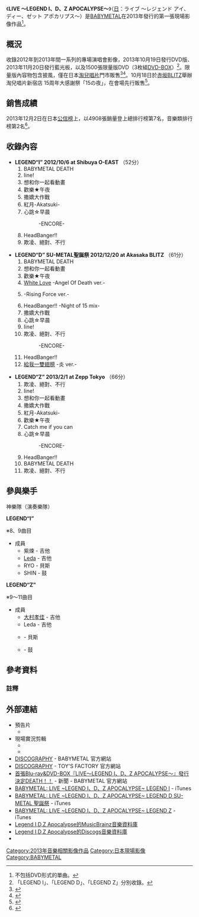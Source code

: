 {{Infobox Album 
| Name           = LIVE 〜LEGEND I、D、Z APOCALYPSE〜
| Cover          = BABYMETAL - LIVE~LEGEND I, D, Z APOCALYPSE~.jpg
| Type           = live
| Artist         = [[BABYMETAL|BABYMETAL]]
| Released       = 2013年10月19日<br/>（[[數碼多功能影音光碟|DVD]] PPTF-1012）<br/>2013年11月20日<br/>（[[藍光光碟|藍光光碟]] TFXQ-78112） 
| Recorded       = 2012年10月6日（[[TSUTAYA_O-EAST|Shibuya O-EAST]]）<br/>2012年12月20日（[[赤坂BLITZ|赤坂BLITZ]]）<br/>2013年2月1日（[[Zepp|Zepp]] Tokyo）
| Genre          = [[日本搖滾樂|J-POP]]、[[重金屬音樂|重金屬]]
| Length         = 179分
| Label          = BMD FOX RECORDS（[[TOY'S_FACTORY|TOY'S FACTORY]]）
| Producer       = {{link-ja|KOBAMETAL|KOBAMETAL}}
| Reviews        = 
| Chart position = *週榜第7名（[[Oricon公信榜|公信榜]]）（藍光）<ref name="Oricon2">{{cite web|url=http://www.oricon.co.jp/prof/552304/products/1047899/1/|title=LIVE〜LEGEND I、D、Z APOCALYPSE〜│BABYMETAL|work=ORICON STYLE|publisher=[[Oricon公信榜|Oricon]]株式会社|accessdate=2015-01-14|language=ja|archive-date=2017-08-27|archive-url=https://web.archive.org/web/20170827123122/http://www.oricon.co.jp/prof/552304/products/1047899/1/|dead-url=no}}</ref>
*音樂類第2名（公信榜）（藍光）<ref name="Oricon2"/>
| Certification  = 
| Chronology     = [[BABYMETAL|BABYMETAL]] 影像作品
| Last album     =
| This album     = '''LIVE 〜LEGEND I、D、Z APOCALYPSE〜'''<br/>（2013年）
| Next album     = [[LIVE〜LEGEND_1999&1997_APOCALYPSE|LIVE〜LEGEND 1999&1997 APOCALYPSE]]<br/>（2014年）
| Misc           = {{External music video|1=[http://www.youtube.com/watch?v=LwGKR0nGGBc BABYMETAL - LIVE 〜LEGEND I、D、Z APOCALYPSE〜 Trailer] - YouTube|Upper caption=預告片|Type=live}}
}}

《'''LIVE 〜LEGEND I、D、Z APOCALYPSE〜'''》（[[日語|日]]：ライブ 〜レジェンド アイ、ディー、ゼット アポカリプス〜）是[[BABYMETAL|BABYMETAL]]在2013年發行的第一張現場影像作品<ref group="注">不包括DVD形式的單曲。</ref>。

== 概況 ==
收錄2012年到2013年間一系列的專場演唱會影像，2013年10月19日發行DVD版、2013年11月20日發行藍光板，以及1500張限量版DVD（3枚組[[Boxset|DVD-BOX]]）<ref group="注">「LEGEND I」、「LEGEND D」、「LEGEND Z」分別收錄。</ref>。限量版內容物包含披風，僅在日本[[淘兒唱片|淘兒唱片]]門市販售<ref>{{cite news |url=http://www.beams.co.jp/news/detail/2345 |title=BABYMETAL 初の映像作品「LIVE 〜LEGEND I、D、Z APOCALYPSE〜」完全限定生産盤DVD-BOX 発売 |newspaper=BEAMSビ |publisher=株式会社BEAMS |date=2013-09-26 |accessdate=2013-11-26 |language=ja |deadurl=yes |archiveurl=https://web.archive.org/web/20131203005758/http://www.beams.co.jp/news/detail/2345 |archivedate=2013-12-03 }}</ref><ref>{{cite news|url=http://tower.jp/article/feature_item/2013/11/19/0705|title=BABYMETAL初ライヴ映像作品『LIVE LEGEND I、D、Z APOCALYPSE』|newspaper=TOWER RECORDS ONLINE|publisher=[[淘兒唱片|淘兒唱片]]株式会社|date=2013-11-19|accessdate=2013-11-26|language=ja|archive-date=2018-08-16|archive-url=https://web.archive.org/web/20180816002954/http://tower.jp/article/feature_item/2013/11/19/0705|dead-url=no}}</ref>。10月18日於[[赤坂BLITZ|赤坂BLITZ]]舉辦淘兒唱片新宿店 15周年大感謝祭「15の夜」，在會場先行販售<ref>{{cite news|url=http://natalie.mu/music/news/100037|title=BABYMETAL“伝説の”3公演完全収録のBD＆限定DVD-BOX|newspaper=音楽ナタリー|publisher=株式会社ナターシャ|date=2013-09-24|accessdate=2013-12-26|language=ja|archive-date=2018-07-09|archive-url=https://web.archive.org/web/20180709154725/https://natalie.mu/music/news/100037|dead-url=no}}</ref>。

== 銷售成績 ==
2013年12月2日在日本[[Oricon公信榜|公信榜]]上，以4908張銷量登上總排行榜第7名，音樂類排行榜第2名<ref>{{cite news|url=http://www.oricon.co.jp/news/2031323/full/|title=【オリコン】BABYMETAL、初ライブBDがTOP10入り|newspaper=ORICON STYLE|publisher=ORICON株式会社|date=2013-11-27|accessdate=2015-06-09|language=ja|archive-date=2013-12-02|archive-url=https://web.archive.org/web/20131202160513/http://www.oricon.co.jp/news/2031323/full|dead-url=no}}</ref>。

== 收錄內容 ==
*'''LEGEND“I” 2012/10/6 at Shibuya O-EAST''' （52分）
*# BABYMETAL DEATH
*# Iine!
*# 想和你一起看動畫
*# 歡樂★午夜
*# 撒嬌大作戰
*# 紅月-Akatsuki-
*# 心跳☆早晨
*#: -ENCORE-
*# HeadBanger!!
*# 欺凌、絕對、不行

*'''LEGEND“D” SU-METAL聖誕祭 2012/12/20 at Akasaka BLITZ''' （61分）
*# BABYMETAL DEATH
*# 想和你一起看動畫
*# 歡樂★午夜
*# [[White_Love|White Love]] -Angel Of Death ver.-
*# {{link-ja|Over The Future|Over The Future (可憐Girl'sの曲)}} -Rising Force ver.-
*# HeadBanger!! -Night of 15 mix-
*# 撒嬌大作戰
*# 心跳☆早晨
*# Iine!
*# 欺凌、絕對、不行
*#: -ENCORE-
*# HeadBanger!!
*# [[給我一雙翅膀|給我一雙翅膀]] -炎 ver.-

*'''LEGEND“Z” 2013/2/1 at Zepp Tokyo''' （66分）
*# 欺凌、絕對、不行
*# Iine!
*# 想和你一起看動畫
*# 撒嬌大作戰
*# 紅月-Akatsuki-
*# 歡樂★午夜
*# Catch me if you can
*# 心跳☆早晨
*#: -ENCORE-
*# HeadBanger!!
*# BABYMETAL DEATH
*# 欺凌、絕對、不行

== 參與樂手 ==
神樂隊（演奏樂隊）

'''LEGEND“I”'''

※8、9曲目
* 成員
** 紫煉 - 吉他
** [[Leda|Leda]] - 吉他
** RYO - 貝斯
** SHIN - 鼓

'''LEGEND“Z”'''

※9〜11曲目
* 成員
** [[大村孝佳|大村孝佳]] - 吉他
** Leda - 吉他
** {{link-ja|Ikuo|Ikuo}} - 貝斯
** {{link-ja|青山英樹|青山英樹}} - 鼓

== 參考資料 ==
{{reflist}}
=== 註釋 ===
{{reflist|group=注}}

== 外部連結 ==
* 預告片
** {{YouTube|LwGKR0nGGBc|BABYMETAL - LIVE 〜LEGEND I、D、Z APOCALYPSE〜 Trailer}}
* 現場實況剪輯
** {{YouTube|AzaYQlhdPc0|BABYMETAL 心跳☆早晨 - 2012.10.6 at Shibuya O-EAST ※Short ver.}}
** {{YouTube|W4Ovgd19Dfo|BABYMETAL HeadBanger!! - 2013.2.1 at Zepp Tokyo ※Short ver.}}
* [https://web.archive.org/web/20160303172200/http://www.babymetal.jp/discography/ DISCOGRAPHY] - BABYMETAL 官方網站
* [http://www.toysfactory.co.jp/artist/babymetal/disco DISCOGRAPHY]{{Wayback|url=http://www.toysfactory.co.jp/artist/babymetal/disco |date=20160827133235 }} - TOY'S FACTORY 官方網站
* [https://web.archive.org/web/20160308161803/http://babymetal.jp/news/0/10221 首張Blu-ray&DVD-BOX『LIVE〜LEGEND I、D、Z APOCALYPSE〜』發行決定DEATH！！] - 新聞 - BABYMETAL 官方網站
* [https://itunes.apple.com/jp/movie/babymetal-live-legend-i-d/id814180776 BABYMETAL: LIVE ~LEGEND I、D、Z APOCALYPSE~ LEGEND I] {{Wayback|url=https://itunes.apple.com/jp/movie/babymetal-live-legend-i-d/id814180776 |date=20160304031026 }}  - iTunes
* [https://itunes.apple.com/jp/movie/babymetal-live-legend-i-d/id814960527 BABYMETAL: LIVE ~LEGEND I、D、Z APOCALYPSE~ LEGEND D SU-METAL 聖誕祭] {{Wayback|url=https://itunes.apple.com/jp/movie/babymetal-live-legend-i-d/id814960527 |date=20160303183059 }}  - iTunes
* [https://itunes.apple.com/jp/movie/babymetal-live-legend-i-d/id814971204 BABYMETAL: LIVE ~LEGEND I、D、Z APOCALYPSE~ LEGEND Z ] {{Wayback|url=https://itunes.apple.com/jp/movie/babymetal-live-legend-i-d/id814971204 |date=20160305033558 }}  - iTunes
* [https://musicbrainz.org/release/f9920a33-a729-4367-a14d-7709822412db Legend I,D,Z Apocalypse的MusicBrainz音樂資料庫]
* [https://www.discogs.com/ja/release/6669965 Legend I,D,Z Apocalypse的Discogs音樂資料庫] {{Wayback|url=https://www.discogs.com/ja/release/6669965 |date=20190217003546 }}
* {{EAN|4988061781129}}

{{Portal bar|音樂}}
{{BABYMETAL}}

[[Category:2013年音樂相關影像作品|Category:2013年音樂相關影像作品]]
[[Category:日本現場影像|Category:日本現場影像]]
[[Category:BABYMETAL|Category:BABYMETAL]]